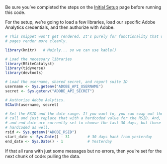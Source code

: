 Be sure you've completed the steps on the [Initial Setup](setup.html) page before running this code.

For the setup, we're going to load a few libraries, load our specific Adobe Analytics credentials, and then authorize with Adobe.

```r

# This snippet won't get rendered. It's purely for functionality that will make the web
# pages render more cleanly.

library(knitr)   # Mainly... so we can use kable()

```

```r
# Load the necessary libraries
library(RSiteCatalyst)
library(tidyverse)
library(devtools)

# Load the username, shared secret, and report suite ID
username <- Sys.getenv("ADOBE_API_USERNAME")
secret <- Sys.getenv("ADOBE_API_SECRET")

# Authorize Adobe Aalytics.
SCAuth(username, secret)

# Set the RSID and the date range. If you want to, you can swap out the Sys.getenv()
# call and just replace that with a hardcoded value for the RSID. And, the start 
# and end date are currently set to choose the last 30 days, but those can be 
# hardcoded as well.
rsid <- Sys.getenv("ADOBE_RSID")
start_date <- Sys.Date() - 31        # 30 days back from yesterday
end_date <- Sys.Date() - 1           # Yesterday

```

If that all runs with just some messages but no errors, then you're set for the next chunk of code: pulling the data.
